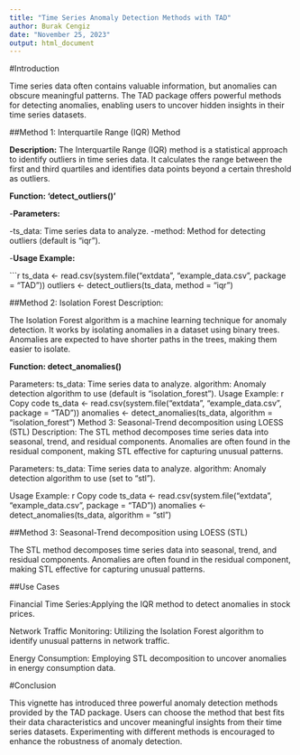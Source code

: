 ---
title: "Time Series Anomaly Detection Methods with TAD"
author: Burak Cengiz
date: "November 25, 2023"
output: html_document
---

#Introduction

Time series data often contains valuable information, but anomalies can obscure meaningful patterns. The TAD package offers powerful methods for detecting anomalies, enabling users to uncover hidden insights in their time series datasets.

##Method 1: Interquartile Range (IQR) Method

**Description:** The Interquartile Range (IQR) method is a statistical approach to identify outliers in time series data. It calculates the range between the first and third quartiles and identifies data points beyond a certain threshold as outliers.

**Function: 'detect_outliers()'**

\-**Parameters:**

-ts_data: Time series data to analyze. -method: Method for detecting outliers (default is "iqr").

\-**Usage Example:**

\`\`\`r ts_data \<- read.csv(system.file("extdata", "example_data.csv", package = "TAD")) outliers \<- detect_outliers(ts_data, method = "iqr")

##Method 2: Isolation Forest Description:

The Isolation Forest algorithm is a machine learning technique for anomaly detection. It works by isolating anomalies in a dataset using binary trees. Anomalies are expected to have shorter paths in the trees, making them easier to isolate.

**Function: detect_anomalies()**

Parameters: ts_data: Time series data to analyze. algorithm: Anomaly detection algorithm to use (default is "isolation_forest"). Usage Example: r Copy code ts_data \<- read.csv(system.file("extdata", "example_data.csv", package = "TAD")) anomalies \<- detect_anomalies(ts_data, algorithm = "isolation_forest") Method 3: Seasonal-Trend decomposition using LOESS (STL) Description: The STL method decomposes time series data into seasonal, trend, and residual components. Anomalies are often found in the residual component, making STL effective for capturing unusual patterns.

Parameters: ts_data: Time series data to analyze. algorithm: Anomaly detection algorithm to use (set to "stl").

Usage Example: r Copy code ts_data \<- read.csv(system.file("extdata", "example_data.csv", package = "TAD")) anomalies \<- detect_anomalies(ts_data, algorithm = "stl")

##Method 3: Seasonal-Trend decomposition using LOESS (STL)

The STL method decomposes time series data into seasonal, trend, and residual components. Anomalies are often found in the residual component, making STL effective for capturing unusual patterns.

##Use Cases

Financial Time Series:Applying the IQR method to detect anomalies in stock prices.

Network Traffic Monitoring: Utilizing the Isolation Forest algorithm to identify unusual patterns in network traffic.

Energy Consumption: Employing STL decomposition to uncover anomalies in energy consumption data.

#Conclusion

This vignette has introduced three powerful anomaly detection methods provided by the TAD package. Users can choose the method that best fits their data characteristics and uncover meaningful insights from their time series datasets. Experimenting with different methods is encouraged to enhance the robustness of anomaly detection.
